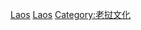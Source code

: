 {{Commons category|Education in Laos}}
{{Portal box|教育}}
{{Cat main|老挝教育}}

[[Category:东南亚教育|Laos]]
[[Category:亚洲各国教育|Laos]]
[[Category:老挝文化|Category:老挝文化]]
